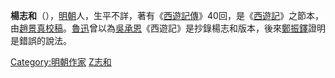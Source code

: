 {{unreferenced|time=2011-10-30}}
{{Expand |time=2011-10-30}}

'''楊志和'''（{{bd|?||?||}}），[[明朝|明朝]]人，生平不詳，著有《[[西遊記傳|西遊記傳]]》40回，是《[[西遊記|西遊記]]》之節本，由[[趙景真|趙景真]][[校稿|校稿]]。[[魯迅|魯迅]]曾以為[[吳承恩|吳承恩]]《西遊記》是抄錄楊志和版本，後來[[鄭振鐸|鄭振鐸]]證明是錯誤的說法。

{{明朝人小作品}}

[[Category:明朝作家|Category:明朝作家]]
[[Category:楊姓|Z志和]]